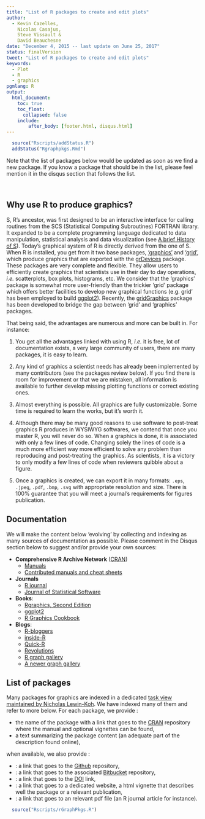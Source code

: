 ```yaml
---
title: "List of R packages to create and edit plots"
author:
  - Kevin Cazelles,
    Nicolas Casajus,
    Steve Vissault &
    David Beauchesne
date: "December 4, 2015 -- last update on June 25, 2017"
status: finalVersion
tweet: "List of R packages to create and edit plots"
keywords:
  - Plot
  - R
  - graphics
pgmlang: R
output:
  html_document:
    toc: true
    toc_float:
      collapsed: false
    include:
        after_body: [footer.html, disqus.html]
---
```



```r
  source("Rscripts/addStatus.R")
  addStatus("Rgraphpkgs.Rmd")
```

Note that the list of packages below would be updated as soon as we find a new package.
If you know a package that should be in the list, please feel mention it in the disqus section that follows the list.  


<br/>

## Why use R to produce graphics?

S, R's ancestor, was first designed to be an interactive interface for calling routines from the SCS (Statistical Computing Subroutines) FORTRAN library. It expanded to be a complete programming language dedicated to data manipulation, statistical analysis and data visualization (see [A brief History of S](http://www.lcg.unam.mx/~lcollado/R/resources/history_of_S.pdf)). Today's graphical system of R is directly derived from the one of S. When R is installed, you get from it two base packages, ['graphics'](https://stat.ethz.ch/R-manual/R-devel/library/graphics/html/00Index.html) and ['grid'](https://stat.ethz.ch/R-manual/R-devel/library/grid/html/00Index.html), which produce graphics that are exported with the [grDevices](https://stat.ethz.ch/R-manual/R-devel/library/grDevices/html/00Index.html) package. These packages are very complete and flexible. They allow users to efficiently create graphics that scientists use in their day to day operations, *i.e.* scatterplots, box plots, histograms, etc. We consider that the 'graphics' package is somewhat more user-friendly than the trickier 'grid' package which offers better facilities to develop new graphical functions (e.g. grid' has been employed to build [ggplot2](https://cran.r-project.org/web/packages/ggplot2)). Recently, the [gridGraphics](https://journal.r-project.org/archive/2015-1/murrell.pdf) package has been developed to bridge the gap between 'grid' and 'graphics' packages.

That being said, the advantages are numerous and more can be built in. For instance:


1. You get all the advantages linked with using R, *i.e.* it is free, lot of documentation exists, a very large community of users, there are many packages, it is easy to learn.

2. Any kind of graphics a scientist needs has already been implemented by many contributors (see the packages review below). If you find there is room for improvement or that we are mistaken, all information is available to further develop missing plotting functions or correct existing ones.

3. Almost everything is possible. All graphics are fully customizable. Some time is required to learn the works, but it's worth it.

4. Although there may be many good reasons to use software to post-treat graphics R produces in WYSIWYG softwares, we contend that once you master R, you will never do so. When a graphics is done, it is associated with only a few lines of code. Changing solely the lines of code is a much more efficient way more efficient to solve any problem than reproducing and post-treating the graphics. As scientists, it is a victory to only modify a few lines of code when reviewers quibble about a figure.

5. Once a graphics is created, we can export it in many formats: `.eps`, `.jpeg`, `.pdf`, `.bmp`, `.svg` with appropriate resolution and size. There is 100% guarantee that you will meet a journal's requirements for figures publication.

<!-- This blog section is dedicated to help you realize these advantages. Examples will be provided with many parameters to ensure you can get exactly what you want (in term of graphics). We wish to show and assist you in making everything possible. Every tool is already available and we made some more accessible through this [graphicsutils](https://github.com/KevCaz/graphicsutils) package available on github.
 -->




## Documentation

We will make the content below 'evolving' by collecting and indexing as many sources of documentation as possible. Please comment in the Disqus section below to suggest and/or provide your own sources:


- **Comprehensive R Archive Network** ([CRAN](https://cran.r-project.org))
    - [Manuals](https://cran.r-project.org/manuals.html)
    - [Contributed manuals and cheat sheets](https://cran.r-project.org/other-docs.html)

- **Journals**
    - [R journal](https://journal.r-project.org)
    - [Journal of Statistical Software](http://www.jstatsoft.org/index)

- **Books**:
    - [Rgraphics, Second  Edition](https://www.stat.auckland.ac.nz/~paul/RG2e/index.html)
    -   [ggplot2](http://ms.mcmaster.ca/~bolker/misc/ggplot2-book.pdf)
    - [R Graphics Cookbook](http://www.cookbook-r.com/Graphs/)

- **Blogs**:
    - [R-bloggers](http://www.r-bloggers.com)
    - [inside-R](http://www.inside-r.org)
    - [Quick-R](http://www.statmethods.net/about/learningcurve.html)
    - [Revolutions](http://blog.revolutionanalytics.com/about.html)
    - [R graph gallery](http://rgraphgallery.blogspot.ca)
    - [A newer graph gallery](http://www.r-graph-gallery.com)





## List of packages

<!-- Find package [here](http://rpackages.ianhowson.com) A comprehensive index of R packages and documentation from CRAN, Bioconductor, GitHub and R-Forge. (https://cran.r-project.org/web/packages/available_packages_by_name.html) -->
Many packages for graphics are indexed in a dedicated [task view maintained by Nicholas Lewin-Koh](https://cran.r-project.org/web/views/Graphics.html). We have indexed many of them and refer to more below. For each package, we provide :

  - the name of the package with a link that goes to the [CRAN](https://cran.r-project.org) repository where the manual and optional vignettes can be found,
  - a text summarizing the package content (an adequate part of the description found online),

when available, we also provide :

  - <a href=""><i class="fa fa-github"></i></a>: a link that goes to the [Github](https://github.com) repository,
  - <a href=""><i class="fa fa-bitbucket"></i></a>: a link that goes to the associated [Bitbucket](https://bitbucket.org) repository,
  - <a href=""><i class="ai ai-doi"></i></a>: a link that goes to the [DOI](http://www.doi.org) link,
  - <a href=""><i class="fa fa-link"></i></a>: a link that goes to a dedicated website, a html vignette that describes well the package or a relevant publication,
  - <a href=""><i class="fa fa-file-pdf-o"></i></a>: a link that goes to an relevant pdf file (an R journal article for instance).




```r
  source("Rscripts/rGraphPkgs.R")
```
